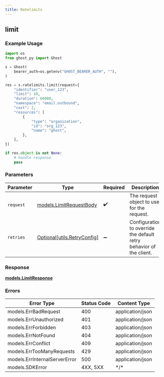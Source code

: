 ```yaml
---
title: Ratelimits
---
```


## limit

### Example Usage

```python
import os
from ghost_py import Ghost

s = Ghost(
    bearer_auth=os.getenv("GHOST_BEARER_AUTH", ""),
)

res = s.ratelimits.limit(request={
    "identifier": "user_123",
    "limit": 10,
    "duration": 60000,
    "namespace": "email.outbound",
    "cost": 2,
    "resources": [
        {
            "type": "organization",
            "id": "org_123",
            "name": "ghost",
        },
    ],
})

if res.object is not None:
    # handle response
    pass

```

### Parameters

| Parameter                                                           | Type                                                                | Required                                                            | Description                                                         |
| ------------------------------------------------------------------- | ------------------------------------------------------------------- | ------------------------------------------------------------------- | ------------------------------------------------------------------- |
| `request`                                                           | [models.LimitRequestBody](https://github.com/getghost/ghost-py/tree/main/docs/models/limitrequestbody.md)         | :heavy_check_mark:                                                  | The request object to use for the request.                          |
| `retries`                                                           | [Optional[utils.RetryConfig]](https://github.com/getghost/ghost-py/tree/main/docs/models/utils/retryconfig.md)    | :heavy_minus_sign:                                                  | Configuration to override the default retry behavior of the client. |

### Response

**[models.LimitResponse](https://github.com/getghost/ghost-py/tree/main/docs/models/limitresponse.md)**

### Errors

| Error Type                    | Status Code                   | Content Type                  |
| ----------------------------- | ----------------------------- | ----------------------------- |
| models.ErrBadRequest          | 400                           | application/json              |
| models.ErrUnauthorized        | 401                           | application/json              |
| models.ErrForbidden           | 403                           | application/json              |
| models.ErrNotFound            | 404                           | application/json              |
| models.ErrConflict            | 409                           | application/json              |
| models.ErrTooManyRequests     | 429                           | application/json              |
| models.ErrInternalServerError | 500                           | application/json              |
| models.SDKError               | 4XX, 5XX                      | \*/\*                         |
